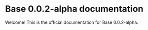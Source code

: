 # Base 0.0.2-alpha documentation
 
Welcome! This is the official documentation for Base 0.0.2-alpha.